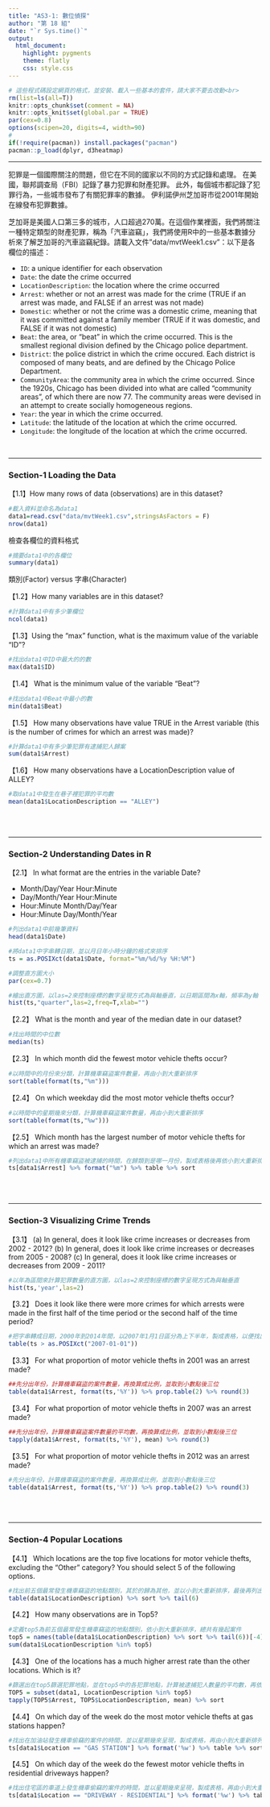 ```yaml
---
title: "AS3-1: 數位偵探"
author: "第 18 組"
date: "`r Sys.time()`"
output: 
  html_document:
    highlight: pygments
    theme: flatly
    css: style.css
---
```


```r
# 這些程式碼設定網頁的格式，並安裝、載入一些基本的套件，請大家不要去改動<br>
rm(list=ls(all=T))
knitr::opts_chunk$set(comment = NA)
knitr::opts_knit$set(global.par = TRUE)
par(cex=0.8)
options(scipen=20, digits=4, width=90)
#
if(!require(pacman)) install.packages("pacman")
pacman::p_load(dplyr, d3heatmap)
```
<hr>

犯罪是一個國際關注的問題，但它在不同的國家以不同的方式記錄和處理。 在美國，聯邦調查局（FBI）記錄了暴力犯罪和財產犯罪。 此外，每個城市都記錄了犯罪行為，一些城市發布了有關犯罪率的數據。 伊利諾伊州芝加哥市從2001年開始在線發布犯罪數據。

芝加哥是美國人口第三多的城市，人口超過270萬。在這個作業裡面，我們將關注一種特定類型的財產犯罪，稱為「汽車盜竊」，我們將使用R中的一些基本數據分析來了解芝加哥的汽車盜竊紀錄。請載入文件"data/mvtWeek1.csv"：以下是各欄位的描述：

+ `ID`: a unique identifier for each observation
+ `Date`: the date the crime occurred
+ `LocationDescription`: the location where the crime occurred
+ `Arrest`: whether or not an arrest was made for the crime (TRUE if an arrest was made, and FALSE if an arrest was not made)
+ `Domestic`: whether or not the crime was a domestic crime, meaning that it was committed against a family member (TRUE if it was domestic, and FALSE if it was not domestic)
+ `Beat`: the area, or "beat" in which the crime occurred. This is the smallest regional division defined by the Chicago police department.
+ `District`: the police district in which the crime occured. Each district is composed of many beats, and are defined by the Chicago Police Department.
+ `CommunityArea`: the community area in which the crime occurred. Since the 1920s, Chicago has been divided into what are called "community areas", of which there are now 77. The community areas were devised in an attempt to create socially homogeneous regions.
+ `Year`: the year in which the crime occurred.
+ `Latitude`: the latitude of the location at which the crime occurred.
+ `Longitude`: the longitude of the location at which the crime occurred.

<br>

- - -

###  Section-1 Loading the Data

【1.1】How many rows of data (observations) are in this dataset?
```r
#載入資料並命名為data1
data1=read.csv("data/mvtWeek1.csv",stringsAsFactors = F)
nrow(data1)
```

檢查各欄位的資料格式
```r
#摘要data1中的各欄位
summary(data1)
```

類別(Factor) versus 字串(Character)

【1.2】How many variables are in this dataset?
```r
#計算data1中有多少筆欄位
ncol(data1)
```


【1.3】Using the "max" function, what is the maximum value of the variable "ID"?
```r
#找出data1中ID中最大的的數
max(data1$ID)
```


【1.4】 What is the minimum value of the variable "Beat"?
```r
#找出data1中Beat中最小的數
min(data1$Beat)
```


【1.5】 How many observations have value TRUE in the Arrest variable (this is the number of crimes for which an arrest was made)?
```r
#計算data1中有多少筆犯罪有逮捕犯人歸案
sum(data1$Arrest)
```

【1.6】 How many observations have a LocationDescription value of ALLEY?
```r
#取data1中發生在巷子裡犯罪的平均數
mean(data1$LocationDescription == "ALLEY")
```


<br><br>

- - -

### Section-2 Understanding Dates in R

【2.1】 In what format are the entries in the variable Date?

+ Month/Day/Year Hour:Minute
+ Day/Month/Year Hour:Minute
+ Hour:Minute Month/Day/Year
+ Hour:Minute Day/Month/Year

```r
#列出data1中前幾筆資料
head(data1$Date)
```

```r
#將data1中字串轉日期，並以月日年小時分鐘的格式來排序
ts = as.POSIXct(data1$Date, format="%m/%d/%y %H:%M")
```

```r
#調整直方圖大小
par(cex=0.7)
```

```r
#繪出直方圖，以las=2來控制座標的數字呈現方式為與軸垂直，以日期區間為x軸，頻率為y軸
hist(ts,"quarter",las=2,freq=T,xlab="")
```


【2.2】 What is the month and year of the median date in our dataset? 
```r
#找出時間的中位數
median(ts)
```

【2.3】 In which month did the fewest motor vehicle thefts occur?
```r
#以時間中的月份來分類，計算機車竊盜案件數量，再由小到大重新排序
sort(table(format(ts,"%m")))
```

【2.4】 On which weekday did the most motor vehicle thefts occur?
```r
#以時間中的星期幾來分類，計算機車竊盜案件數量，再由小到大重新排序
sort(table(format(ts,"%w")))
```

【2.5】 Which month has the largest number of motor vehicle thefts for which an arrest was made?
```r
#列出data1中所有機車竊盜被逮捕的時間，在歸類到是哪一月份，製成表格後再依小到大重新排序
ts[data1$Arrest] %>% format("%m") %>% table %>% sort
```

<br><br>

- - -

### Section-3 Visualizing Crime Trends

【3.1】 (a) In general, does it look like crime increases or decreases from 2002 - 2012? (b) In general, does it look like crime increases or decreases from 2005 - 2008? (c) In general, does it look like crime increases or decreases from 2009 - 2011?
```r
#以年為區間來計算犯罪數量的直方圖，以las=2來控制座標的數字呈現方式為與軸垂直
hist(ts,'year',las=2)
```

【3.2】 Does it look like there were more crimes for which arrests were made in the first half of the time period or the second half of the time period?
```r
#把字串轉成日期，2000年到2014年間，以2007年1月1日區分為上下半年，製成表格，以便找出哪一區間的犯罪數量較多
table(ts > as.POSIXct("2007-01-01"))
```

【3.3】 For what proportion of motor vehicle thefts in 2001 was an arrest made?
```r
##先分出年份，計算機車竊盜的案件數量，再換算成比例，並取到小數點後三位
table(data1$Arrest, format(ts,'%Y')) %>% prop.table(2) %>% round(3)
```

【3.4】 For what proportion of motor vehicle thefts in 2007 was an arrest made?
```r
##先分出年份，計算機車竊盜案件數量的平均數，再換算成比例，並取到小數點後三位
tapply(data1$Arrest, format(ts,'%Y'), mean) %>% round(3)
```

【3.5】 For what proportion of motor vehicle thefts in 2012 was an arrest made?
```r
#先分出年份，計算機車竊盜的案件數量，再換算成比例，並取到小數點後三位
table(data1$Arrest, format(ts,'%Y')) %>% prop.table(2) %>% round(3)
```

<br><br>

- - -

### Section-4 Popular Locations

【4.1】 Which locations are the top five locations for motor vehicle thefts, excluding the "Other" category? You should select 5 of the following options.

```r
#找出前五個最常發生機車竊盜的地點類別，其於的歸為其他，並以小到大重新排序，最後再列出最後六筆資料
table(data1$LocationDescription) %>% sort %>% tail(6)
```

【4.2】 How many observations are in Top5?
```r
#定義top5為前五個最常發生機車竊盜的地點類別，依小到大重新排序，總共有幾起案件
top5 = names(table(data1$LocationDescription) %>% sort %>% tail(6))[-4]
sum(data1$LocationDescription %in% top5)
```

【4.3】 One of the locations has a much higher arrest rate than the other locations. Which is it? 
```r
#篩選出在top5篩選犯罪地點，並在top5中的各犯罪地點，計算被逮捕犯人數量的平均數，再依小到大重新排序
TOP5 = subset(data1, LocationDescription %in% top5)
tapply(TOP5$Arrest, TOP5$LocationDescription, mean) %>% sort
```

【4.4】 On which day of the week do the most motor vehicle thefts at gas stations happen?
```r
#找出在加油站發生機車偷竊的案件的時間，並以星期幾來呈現，製成表格，再由小到大重新排列
ts[data1$Location == "GAS STATION"] %>% format('%w') %>% table %>% sort
```

【4.5】 On which day of the week do the fewest motor vehicle thefts in residential driveways happen?
```r
#找出住宅區的車道上發生機車偷竊的案件的時間，並以星期幾來呈現，製成表格，再由小到大重新排列
ts[data1$Location == "DRIVEWAY - RESIDENTIAL"] %>% format('%w') %>% table %>% sort
```


<br><br><br>


